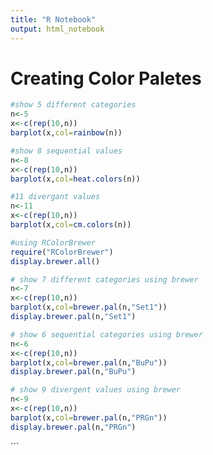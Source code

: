 ```yaml
---
title: "R Notebook"
output: html_notebook
---
```

# Creating  Color Paletes
```r
#show 5 different categories
n<-5
x<-c(rep(10,n))
barplot(x,col=rainbow(n))

```

```r
#show 8 sequential values
n<-8
x<-c(rep(10,n))
barplot(x,col=heat.colors(n))

```

```r
#11 divergant values
n<-11
x<-c(rep(10,n))
barplot(x,col=cm.colors(n))
```

```r
#using RColorBrewer
require("RColorBrewer")
display.brewer.all()
```

```r
# show 7 different categories using brewer
n<-7 
x<-c(rep(10,n))
barplot(x,col=brewer.pal(n,"Set1"))
display.brewer.pal(n,"Set1")
```

```r
# show 6 sequential categories using brewer
n<-6
x<-c(rep(10,n))
barplot(x,col=brewer.pal(n,"BuPu"))
display.brewer.pal(n,"BuPu")
```
```r
# show 9 divergent values using brewer
n<-9
x<-c(rep(10,n))
barplot(x,col=brewer.pal(n,"PRGn"))
display.brewer.pal(n,"PRGn")
```
```

